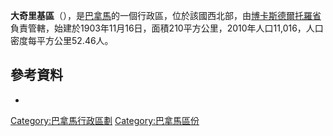 {{Coord|8|57|0|N|82|7|12|W|display=title}}

'''大奇里基區'''（{{lang-es|Distrito de Chiriquí Grande}}），是[[巴拿馬|巴拿馬]]的一個行政區，位於該國西北部，由[[博卡斯德爾托羅省|博卡斯德爾托羅省]]負責管轄，始建於1903年11月16日，面積210平方公里，2010年人口11,016，人口密度每平方公里52.46人。

==參考資料==
*{{cite web|url=http://www.statoids.com/ypa.html|title=Districts of Panama|publisher=Statoids|accessdate=April 10, 2009|archive-date=2011-09-29|archive-url=https://web.archive.org/web/20110929221316/http://www.statoids.com/ypa.html|dead-url=no}}

{{巴拿馬區份}}

{{Bocas del Toro Province}}

[[Category:巴拿馬行政區劃|Category:巴拿馬行政區劃]]
[[Category:巴拿馬區份|Category:巴拿馬區份]]


{{Panama-geo-stub}}
